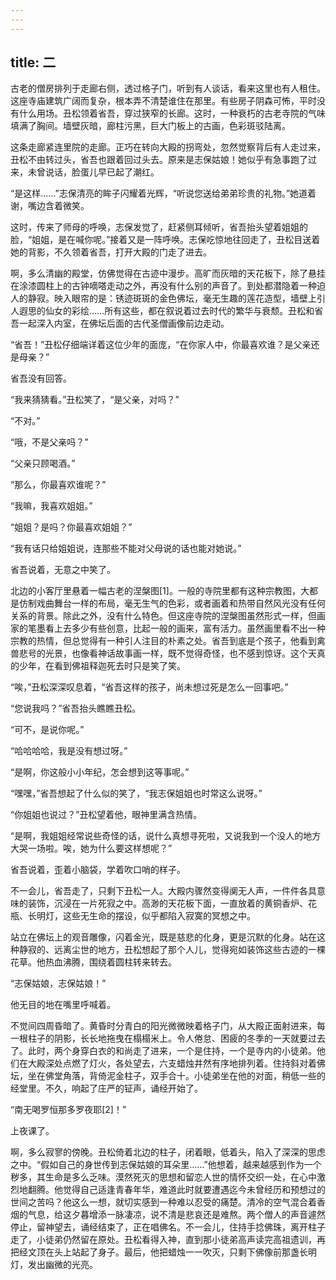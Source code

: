 ```yaml
---
---
---
```

title: 二
---




古老的僧房排列于走廊右侧，透过格子门，听到有人谈话，看来这里也有人租住。这座寺庙建筑广阔而复杂，根本弄不清楚谁住在那里。有些房子阴森可怖，平时没有什么用场。丑松领着省吾，穿过狭窄的长廊。这时，一种衰朽的古老寺院的气味填满了胸间。墙壁灰暗，廊柱污黑，巨大门板上的古画，色彩斑驳陆离。

这条走廊紧连里院的走廊。正巧在转向大殿的拐弯处，忽然觉察背后有人走过来，丑松不由转过头，省吾也跟着回过头去。原来是志保姑娘！她似乎有急事跑了过来，未曾说话，脸蛋儿早已起了潮红。

“是这样……”志保清亮的眸子闪耀着光辉，“听说您送给弟弟珍贵的礼物。”她道着谢，嘴边含着微笑。

这时，传来了师母的呼唤，志保发觉了，赶紧侧耳倾听，省吾抬头望着姐姐的脸，“姐姐，是在喊你呢。”接着又是一阵呼唤。志保吃惊地往回走了，丑松目送着她的背影，不久领着省吾，打开大殿的门走了进去。

啊，多么清幽的殿堂，仿佛觉得在古迹中漫步。高旷而灰暗的天花板下，除了悬挂在涂漆圆柱上的古钟嘀嗒走动之外，再没有什么别的声音了。到处都潜隐着一种迫人的静寂。映入眼帘的是：锈迹斑斑的金色佛坛，毫无生趣的莲花造型，墙壁上引人遐思的仙女的彩绘……所有这些，都在叙说着过去时代的繁华与衰颓。丑松和省吾一起深入内室，在佛坛后面的古代圣僧画像前边走动。

“省吾！”丑松仔细端详着这位少年的面庞，“在你家人中，你最喜欢谁？是父亲还是母亲？”

省吾没有回答。

“我来猜猜看。”丑松笑了，“是父亲，对吗？”

“不对。”

“哦，不是父亲吗？”

“父亲只顾喝酒。”

“那么，你最喜欢谁呢？”

“我嘛，我喜欢姐姐。”

“姐姐？是吗？你最喜欢姐姐？”

“我有话只给姐姐说，连那些不能对父母说的话也能对她说。”

省吾说着，无意之中笑了。

北边的小客厅里悬着一幅古老的涅槃图[1]。一般的寺院里都有这种宗教图，大都是仿制戏曲舞台一样的布局，毫无生气的色彩，或者画着和热带自然风光没有任何关系的背景。除此之外，没有什么特色。但这座寺院的涅槃图虽然形式一样，但画家的笔墨看上去多少有些创意，比起一般的画来，富有活力。虽然画里看不出一种宗教的热情，但总觉得有一种引人注目的朴素之处。省吾到底是个孩子，他看到禽兽悲号的光景，也像看神话故事画一样，既不觉得奇怪，也不感到惊讶。这个天真的少年，在看到佛祖释迦死去时只是笑了笑。

“唉，”丑松深深叹息着，“省吾这样的孩子，尚未想过死是怎么一回事吧。”

“您说我吗？”省吾抬头瞧瞧丑松。

“可不，是说你呢。”

“哈哈哈哈，我是没有想过呀。”

“是啊，你这般小小年纪，怎会想到这等事呢。”

“嘿嘿，”省吾想起了什么似的笑了，“我志保姐姐也时常这么说呀。”

“你姐姐也说过？”丑松望着他，眼神里满含热情。

“是啊，我姐姐经常说些奇怪的话，说什么真想寻死啦，又说我到一个没人的地方大哭一场啦。唉，她为什么要这样想呢？”

省吾说着，歪着小脑袋，学着吹口哨的样子。

不一会儿，省吾走了，只剩下丑松一人。大殿内骤然变得阒无人声，一件件各具意味的装饰，沉浸在一片死寂之中。高渺的天花板下面，一直放着的黄铜香炉、花瓶、长明灯，这些无生命的摆设，似乎都陷入寂寞的冥想之中。

站立在佛坛上的观音雕像，闪着金光，既是慈悲的化身，更是沉默的化身。站在这种静寂的、远离尘世的地方，丑松想起了那个人儿，觉得宛如装饰这些古迹的一棵花草。他热血沸腾，围绕着圆柱转来转去。

“志保姑娘，志保姑娘！”

他无目的地在嘴里呼喊着。

不觉间四周昏暗了。黄昏时分青白的阳光微微映着格子门，从大殿正面射进来，每一根柱子的阴影，长长地拖曳在榻榻米上。令人倦怠、困疲的冬季的一天就要过去了。此时，两个身穿白衣的和尚走了进来，一个是住持，一个是寺内的小徒弟。他们在大殿深处点燃了灯火，各处望去，六支蜡烛井然有序地排列着。住持斜对着佛坛，坐在佛堂角落，背倚泥金柱子，双手合十。小徒弟坐在他的对面，稍低一些的经堂里。不久，响起了庄严的钲声，诵经开始了。

“南无喝罗恒那多罗夜耶[2]！”

上夜课了。

啊，多么寂寥的傍晚。丑松倚着北边的柱子，闭着眼，低着头，陷入了深深的思虑之中。“假如自己的身世传到志保姑娘的耳朵里……”他想着，越来越感到作为一个秽多，其生命是多么乏味。漠然死灭的思想和留恋人世的情怀交织一处，在心中激烈地翻腾。他觉得自己适逢青春年华，难道此时就要遭遇迄今未曾经历和预想过的世间之苦吗？他这么一想，就切实感到一种难以忍受的痛楚。清冷的空气混合着香烟的气息，给这夕暮增添一脉凄凉，说不清是悲哀还是难熬。两个僧人的声音遽然停止，留神望去，诵经结束了，正在唱佛名。不一会儿，住持手捻佛珠，离开柱子走了，小徒弟仍然留在原处。丑松看得入神，直到那小徒弟高声读完高祖遗训，再把经文顶在头上站起了身子。最后，他把蜡烛一一吹灭，只剩下佛像前那盏长明灯，发出幽微的光亮。